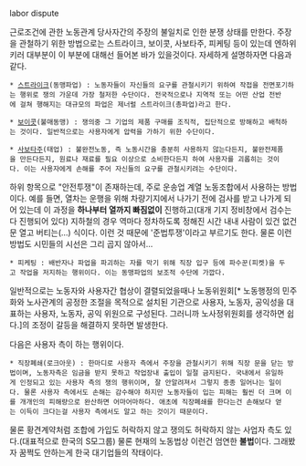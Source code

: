 labor dispute

근로조건에 관한 노동관계 당사자간의 주장의 불일치로 인한 분쟁 상태를 만한다. 주장을 관철하기 위한 방법으로는 스트라이크, 보이콧, 사보타주, 피케팅 등이 있는데 엔하위키러 대부분이 이 부분에 대해선 들어본 바가 있을것이다. 자세하게 설명하자면 다음과 같다. 

 * [[스트라이크]](동맹파업) : 노동자들이 자신들의 요구를 관철시키기 위하여 작접을 전면포기하는 행위로 쟁의 가운데 가장 철저한 수단이다. 전국적으로나 지역적 또는 어떤 산업 전반에 걸쳐 행해지는 대규모의 파업은 제너럴 스트라이크(총파업)라고 한다.

 * [[보이콧]](불매동맹) : 쟁의중 그 기업의 제품 구매를 조직적, 집단적으로 방해하고 배척하는 것이다. 일반적으로는 사용자에게 압력을 가하기 위한 수단이다.

 * [[사보타주]](태업) : 불완전노동, 즉 노동시간을 충분히 사용하지 않는다든지, 불완전제품을 만든다든지, 원료나 재료를 필요 이상으로 소비한다든지 하여 사용자를 괴롭히는 것이다. 이는 사용자에게 손해를 주어 자신들의 요구를 관철시키려는 수단이다.
하위 항목으로 "안전투쟁"이 존재하는데, 주로 운송업 계열 노동조합에서 사용하는 방법이다. 예를 들면, 열차는 운행을 위해 차량기지에서 나가기 전에 검사를 받고 나가게 되어 있는데 이 과정을 '''하나부터 열까지 빠짐없이''' 진행하고(대개 기지 정비창에서 검수는 다 진행되어 있다) 지하철의 경우 역마다 정차하도록 정해진 시간 내내 사람이 있건 없건 문 열고 버티는(...) 식이다. 이런 것 때문에 '준법투쟁'이라고 부르기도 한다. 물론 이런 방법도 시민들의 시선은 그리 곱지 않아서...
 
 * 피케팅 : 배반자나 파업을 파괴하는 자를 막기 위해 직장 입구 등에 파수꾼(피켓)을 두고 작업을 저지하는 행위이다. 이는 동맹파업의 보조적 수단에 가깝다.

일반적으로는 노동자와 사용자간 협상이 결렬되었을때나 노동위원회[* 노동행정의 민주화와 노사관계의 공정한 조절을 목적으로 설치된 기관으로 사용자, 노동자, 공익성을 대표하는 사용자, 노동자, 공익 위원으로 구성된다. 그러니까 노사정위원회를 생각하면 쉽다.]의 조정이 갈등을 해결하지 못하면 발생한다.

다음은 사용자 측이 하는 행위이다. 

 * 직장폐쇄(로크아웃) : 한마디로 사용자 측에서 주장을 관철시키기 위해 직장 문을 닫는 방법이며, 노동자측은 임금을 받지 못하고 작업장내 출입이 일절 금지된다. 국내에서 유일하게 인정되고 있는 사용자 측의 쟁의 행위이며, 잘 안알려져서 그렇지 종종 일어나는 일이다. 물론 사용자 측에서도 손해는 감수해야 하지만 노동자들이 입는 피해는 훨씬 더 크며 이를 개개인의 피해량으로 완산하면 어마어마하다. 애초에 직장폐쇄를 한다는건 손해보다 얻는 이득이 크다는걸 사용자 측에서도 알고 하는 것이기 때문이다. 

물론 황견계약처럼 조합에 가입도 허락하지 않고 쟁의도 허락하지 않는 사업자 측도 있다.(대표적으로 한국의 S모그룹) 물론 현재의 노동법상 이런건 엄연한 '''불법'''이다. 그래봤자 꿈쩍도 안하는게 한국 대기업들의 작태이다.
